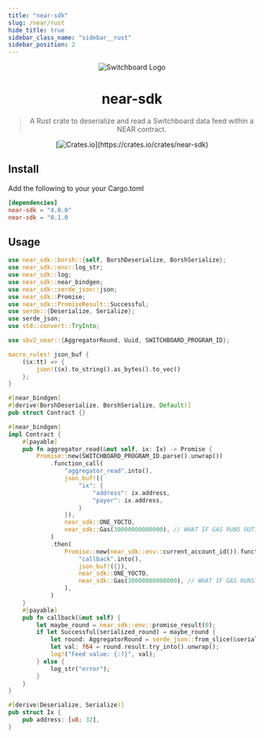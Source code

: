 ```yaml
---
title: "near-sdk"
slug: /near/rust
hide_title: true
sidebar_class_name: "sidebar__rust"
sidebar_position: 2
---
```


<div align="center">

![Switchboard Logo](https://github.com/switchboard-xyz/core-sdk/raw/main/website/static/img/icons/switchboard/avatar.png)

# near-sdk

> A Rust crate to deserialize and read a Switchboard data feed within a NEAR
> contract.

[![Crates.io](https://img.shields.io/crates/v/near-sdk?label=near-sdk&logo=rust")](https://crates.io/crates/near-sdk)

</div>

## Install

Add the following to your your Cargo.toml

```toml
[dependencies]
near-sdk = "4.0.0"
near-sdk = "0.1.0
```

## Usage

```rust
use near_sdk::borsh::{self, BorshDeserialize, BorshSerialize};
use near_sdk::env::log_str;
use near_sdk::log;
use near_sdk::near_bindgen;
use near_sdk::serde_json::json;
use near_sdk::Promise;
use near_sdk::PromiseResult::Successful;
use serde::{Deserialize, Serialize};
use serde_json;
use std::convert::TryInto;

use sbv2_near::{AggregatorRound, Uuid, SWITCHBOARD_PROGRAM_ID};

macro_rules! json_buf {
    ($x:tt) => {
        json!($x).to_string().as_bytes().to_vec()
    };
}

#[near_bindgen]
#[derive(BorshDeserialize, BorshSerialize, Default)]
pub struct Contract {}

#[near_bindgen]
impl Contract {
    #[payable]
    pub fn aggregator_read(&mut self, ix: Ix) -> Promise {
        Promise::new(SWITCHBOARD_PROGRAM_ID.parse().unwrap())
            .function_call(
                "aggregator_read".into(),
                json_buf!({
                    "ix": {
                        "address": ix.address,
                        "payer": ix.address,
                    }
                }),
                near_sdk::ONE_YOCTO,
                near_sdk::Gas(30000000000000), // WHAT IF GAS RUNS OUT?? need to make sure enough?
            )
            .then(
                Promise::new(near_sdk::env::current_account_id()).function_call(
                    "callback".into(),
                    json_buf!({}),
                    near_sdk::ONE_YOCTO,
                    near_sdk::Gas(30000000000000), // WHAT IF GAS RUNS OUT?? need to make sure enough?
                ),
            )
    }
    #[payable]
    pub fn callback(&mut self) {
        let maybe_round = near_sdk::env::promise_result(0);
        if let Successful(serialized_round) = maybe_round {
            let round: AggregatorRound = serde_json::from_slice(&serialized_round).unwrap();
            let val: f64 = round.result.try_into().unwrap();
            log!("Feed value: {:?}", val);
        } else {
            log_str("error");
        }
    }
}

#[derive(Deserialize, Serialize)]
pub struct Ix {
    pub address: [u8; 32],
}

```
